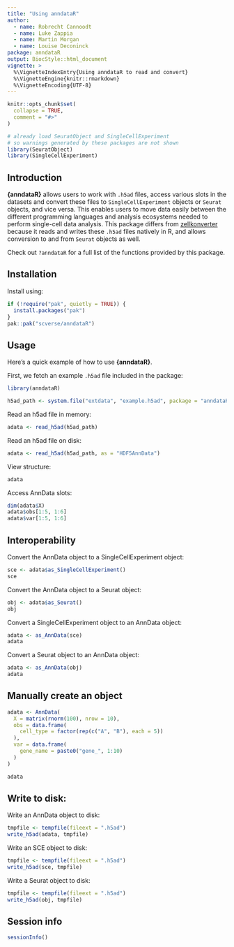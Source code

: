 ```yaml
---
title: "Using anndataR"
author:
  - name: Robrecht Cannoodt
  - name: Luke Zappia
  - name: Martin Morgan
  - name: Louise Deconinck
package: anndataR
output: BiocStyle::html_document
vignette: >
  %\VignetteIndexEntry{Using anndataR to read and convert}
  %\VignetteEngine{knitr::rmarkdown}
  %\VignetteEncoding{UTF-8}
---
```


```r
knitr::opts_chunk$set(
  collapse = TRUE,
  comment = "#>"
)

# already load SeuratObject and SingleCellExperiment
# so warnings generated by these packages are not shown
library(SeuratObject)
library(SingleCellExperiment)
```

## Introduction
**{anndataR}** allows users to work with `.h5ad` files, access various slots in the datasets and convert these files to `SingleCellExperiment` objects or `Seurat` objects, and vice versa.
This enables users to move data easily between the different programming languages and analysis ecosystems needed to perform single-cell data analysis.
This package differs from [zellkonverter](https://bioconductor.org/packages/release/bioc/html/zellkonverter.html) because it reads and writes these `.h5ad` files natively in R, and allows conversion to and from `Seurat` objects as well.

Check out `?anndataR` for a full list of the functions provided by this package.

## Installation

Install using:
```r
if (!require("pak", quietly = TRUE)) {
  install.packages("pak")
}
pak::pak("scverse/anndataR")
```

## Usage

Here's a quick example of how to use **{anndataR}**.

First, we fetch an example `.h5ad` file included in the package:

```r
library(anndataR)

h5ad_path <- system.file("extdata", "example.h5ad", package = "anndataR")
```

Read an h5ad file in memory:

```r
adata <- read_h5ad(h5ad_path)
```

Read an h5ad file on disk:

```r
adata <- read_h5ad(h5ad_path, as = "HDF5AnnData")
```

View structure:

```r
adata
```

Access AnnData slots:

```r
dim(adata$X)
adata$obs[1:5, 1:6]
adata$var[1:5, 1:6]
```

## Interoperability

Convert the AnnData object to a SingleCellExperiment object:

```r
sce <- adata$as_SingleCellExperiment()
sce
```

Convert the AnnData object to a Seurat object:

```r
obj <- adata$as_Seurat()
obj
```

Convert a SingleCellExperiment object to an AnnData object:

```r
adata <- as_AnnData(sce)
adata
```

Convert a Seurat object to an AnnData object:

```r
adata <- as_AnnData(obj)
adata
```

## Manually create an object

```r
adata <- AnnData(
  X = matrix(rnorm(100), nrow = 10),
  obs = data.frame(
    cell_type = factor(rep(c("A", "B"), each = 5))
  ),
  var = data.frame(
    gene_name = paste0("gene_", 1:10)
  )
)

adata
```

## Write to disk:

Write an AnnData object to disk:

```r
tmpfile <- tempfile(fileext = ".h5ad")
write_h5ad(adata, tmpfile)
```

Write an SCE object to disk:

```r
tmpfile <- tempfile(fileext = ".h5ad")
write_h5ad(sce, tmpfile)
```

Write a Seurat object to disk:

```r
tmpfile <- tempfile(fileext = ".h5ad")
write_h5ad(obj, tmpfile)
```

## Session info

```r
sessionInfo()
```
